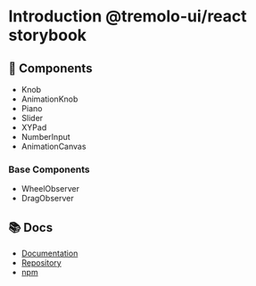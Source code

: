 
<Meta title="Intro" /> 

# Introduction @tremolo-ui/react storybook

## 🧩 Components

- <LinkTo title="React/Components/Knob">Knob</LinkTo>
- <LinkTo title="React/Components/AnimationKnob">AnimationKnob</LinkTo>
- <LinkTo title="React/Components/Piano">Piano</LinkTo>
- <LinkTo title="React/Components/Slider">Slider</LinkTo>
- <LinkTo title="React/Components/XYPad">XYPad</LinkTo>
- <LinkTo title="React/Components/NumberInput">NumberInput</LinkTo>
- <LinkTo title="React/Components/AnimationCanvas">AnimationCanvas</LinkTo>

### Base Components

- <LinkTo title="React/Base Components/WheelObserver">WheelObserver</LinkTo>
- <LinkTo title="React/Base Components/DragObserver">DragObserver</LinkTo>

## 📚 Docs

- [Documentation](https://tremolo-ui.vercel.app/)
- [Repository](https://github.com/m1m0zzz/tremolo-ui/tree/main/packages/react)
- [npm](https://www.npmjs.com/package/@tremolo-ui/react)
